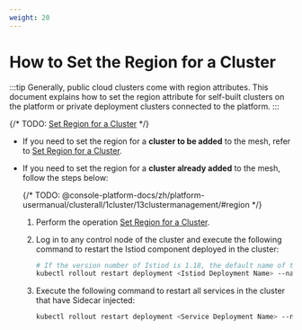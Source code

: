```yaml
---
weight: 20
---
```


# How to Set the Region for a Cluster

:::tip
Generally, public cloud clusters come with region attributes. This document explains how to set the region attribute for self-built clusters on the platform or private deployment clusters connected to the platform.
:::

{/* TODO: [Set Region for a Cluster](@console-platform-docs/zh/platform-usermanual/clusterall/1cluster/13clustermanagement/#region) */}

* If you need to set the region for a **cluster to be added** to the mesh, refer to [Set Region for a Cluster]().

* If you need to set the region for a **cluster already added** to the mesh, follow the steps below:

    {/* TODO: @console-platform-docs/zh/platform-usermanual/clusterall/1cluster/13clustermanagement/#region */}
    1. Perform the operation [Set Region for a Cluster]().
    
    2. Log in to any control node of the cluster and execute the following command to restart the Istiod component deployed in the cluster:
    
        ```sh
        # If the version number of Istiod is 1.18, the default name of the Istiod Deployment is “istiod-1-18”; Istiod is deployed in the istio-system namespace by default.
        kubectl rollout restart deployment <Istiod Deployment Name> --namespace=<Istiod Namespace>
        ```
    
    3. Execute the following command to restart all services in the cluster that have Sidecar injected:
    
        ```sh
        kubectl rollout restart deployment <Service Deployment Name> --namespace=<Service Namespace>
        ```
